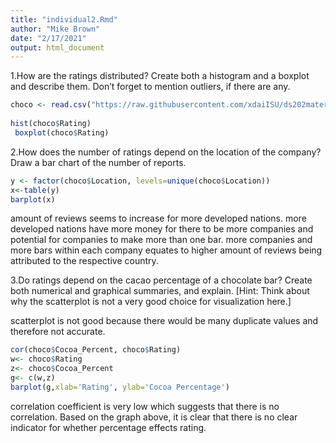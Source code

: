 ```yaml
---
title: "individual2.Rmd"
author: "Mike Brown"
date: "2/17/2021"
output: html_document
---
```

1.How are the ratings distributed? Create both a histogram and a boxplot and describe them. Don’t forget to mention outliers, if there are any.

```r
choco <- read.csv("https://raw.githubusercontent.com/xdaiISU/ds202materials/master/hwlabs/data/choco.csv")
 
hist(choco$Rating)
 boxplot(choco$Rating)
```

2.How does the number of ratings depend on the location of the company? Draw a bar chart of the number of reports.
``` r
y <- factor(choco$Location, levels=unique(choco$Location))
x<-table(y)
barplot(x)
```
amount of reviews seems to increase for more developed nations. more developed nations have more money for there to be more companies and potential for companies to make more than one bar. more companies and more bars within each company equates to higher amount of reviews being attributed to the respective country.

3.Do ratings depend on the cacao percentage of a chocolate bar? Create both numerical and graphical summaries, and explain. [Hint: Think about why the scatterplot is not a very good choice for visualization here.]

scatterplot is not good because there would be many duplicate values and therefore not accurate.
``` r
cor(choco$Cocoa_Percent, choco$Rating)
w<- choco$Rating
z<- choco$Cocoa_Percent
g<- c(w,z)
barplot(g,xlab='Rating', ylab='Cocoa Percentage')
```
correlation coefficient is very low which suggests that there is no correlation. Based on the graph above, it is clear that there is no clear indicator for whether percentage effects rating.

